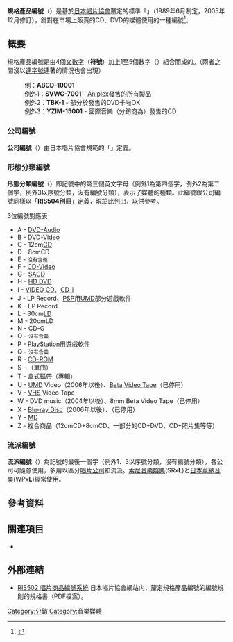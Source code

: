 {{expand|time=2015-01-05T17:04:31+00:00}}
'''規格產品編號'''（{{lang-ja|規格品番（きかくしなばん／きかくひんばん）}}）是基於[[日本唱片協會|日本唱片協會]]釐定的標準「'''{{nihongo|RIS502　唱片商品編號系統|RIS502　レコード商品番号体系}}'''」（1989年6月制定，2005年12月修訂），針對在市場上販賣的CD、DVD的媒體使用的一種編號<ref name="RIS502">{{cite web|url=http://www.riaj.or.jp/issue/ris/pdf/ris502.pdf|title=RIS502 唱片商品編號系統|date=1989-06-30|accessdate=2015-01-06|language=ja|archive-date=2015-06-16|archive-url=https://web.archive.org/web/20150616001246/http://www.riaj.or.jp/issue/ris/pdf/ris502.pdf|dead-url=no}}</ref>。

==概要==
規格產品編號是由4個[[文數字|文數字]]（'''符號'''）加上1至5個數字（'''{{link-ja|序號|シリアル番号}}'''）組合而成的。（兩者之間沒以[[連字號|連字號]]連著的情況也會出現）

:例：'''ABCD-10001'''
:例外1：'''SVWC-7001''' - [[Aniplex|Aniplex]]發售的所有製品
:例外2：'''TBK-1''' - 部分於{{link-ja|TEICHIKU ENTERTAINMENT|テイチクエンタテインメント}}發售的DVD卡啦OK
:例外3：'''YZIM-15001''' - 國際音樂（分銷商為{{link-ja|CROWN德間音樂銷售有限公司|第一興商}}）發售的CD

===公司編號===
{{See also|{{link-ja|規格產品編號經銷商代碼列表|規格品番の販社コード一覧}}}}

'''公司編號'''（{{lang-ja|会社コード（かいしゃコード）}}）由日本唱片協會規範的「'''{{nihongo|RIS504別冊　各種編號列表|RIS504別冊　各種コード一覧表}}'''」定義。

===形態分類編號===
'''形態分類編號'''（{{lang-ja|形態分類コード（けいたいぶんるいコード）}}）即記號中的第三個英文字母（例外1為第四個字，例外2為第二個字，例外3以序號分類，沒有編號分類），表示了媒體的種類。此編號跟公司編號同樣以「'''RIS504別冊'''」定義，現於此列出，以供參考。

;3位編號對應表
*A - [[數碼多功能影音光碟|DVD-Audio]]
*B - [[DVD-Video|DVD-Video]]
*C - 12cm[[CD|CD]]
*D - 8cmCD
*E - <small>沒有含義</small>
*F - [[CD_Video|CD-Video]]
*G - [[SACD|SACD]]
*H - [[HD_DVD|HD DVD]]
*I - [[影音光碟|VIDEO CD]]、[[CD-i|CD-i]]
*J - LP Record、[[PlayStation_Portable|PSP]]用[[通用媒體光碟|UMD]]部分遊戲軟件
*K - EP Record
*L - 30cm[[鐳射影碟|LD]]
*M - 20cmLD
*N - CD-G
*O - <small>沒有含義</small>
*P - [[PlayStation|PlayStation]]用遊戲軟件
*Q - <small>沒有含義</small>
*R - [[CD-ROM|CD-ROM]]
*S - {{link-ja|盒式磁帶|カセットテープ}}（單曲）
*T - 盒式磁帶（專輯）
*U - [[通用媒體光碟|UMD]] Video（2006年以後）、[[Betamax|Beta]] [[磁帶|Video Tape]]（已停用）
*V - [[VHS|VHS]] Video Tape
*W - DVD music（2004年以後）、8mm Beta Video Tape（已停用）
*X - [[藍光光碟|Blu-ray Disc]]（2006年以後）、{{link-ja|數位緊密卡式|デジタルコンパクトカセット|DCC}}（已停用）
*Y - [[MiniDisc|MD]]
*Z - 複合商品（12cmCD+8cmCD、一部分的CD+DVD、CD+照片集等等）

===流派編號===
'''流派編號'''（{{lang-ja|ジャンルコード}}）為記號的最後一個字（例外1、3以序號分類，沒有編號分類），各公司可隨意使用，多用以區分[[唱片公司|唱片公司]]和流派。[[索尼音樂娛樂|索尼音樂娛樂]](SRx'''L''')と[[日本華納音樂|日本華納音樂]](WPx'''L''')經常使用。

==參考資料==
{{reflist}}

==關連項目==
*{{link-ja|目錄編號|カタログ番号}}

==外部連結==
*[http://www.riaj.or.jp/issue/ris/pdf/ris502.pdf RIS502 唱片商品編號系統] {{Wayback|url=http://www.riaj.or.jp/issue/ris/pdf/ris502.pdf |date=20150616001246 }} 日本唱片協會網站内，釐定規格產品編號的編號規則的規格書（PDF檔案）。

[[Category:分銷|Category:分銷]]
[[Category:音樂媒體|Category:音樂媒體]]